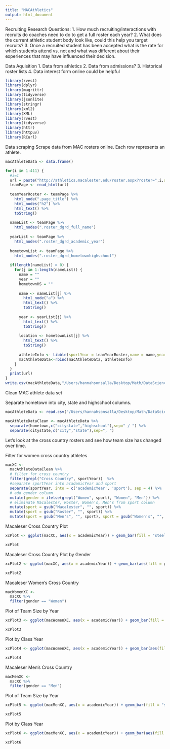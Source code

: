```yaml
---
title: "MACAthletics"
output: html_document
---
```


Recruiting Research Questions:
1. How much recruiting/interactions with recruits do coaches need to do to get a full roster each year?
2. What does the current athletic student body look like, could this help you target recruits?
3. Once a recruited student has been accepted what is the rate for which students attend vs. not and what was different about their experiences that may have influenced their decision.

Data Aquisition
1. Data from athletics
2. Data from admissions?
3. Historical roster lists
4. Data interest form online could be helpful

```r
library(rvest)
library(dplyr)
library(magrittr)
library(tidyverse)
library(jsonlite)
library(stringr)
library(xml2)
library(XML)
library(rvest)
library(tidyverse)
library(httr)
library(httpuv)
library(RCurl)
```

Data scraping
Scrape data from MAC rosters online.  Each row represents an athlete.  
```r
macAthleteData <- data.frame()

for(i in 1:411) {
  #i=1
  url = paste("http://athletics.macalester.edu/roster.aspx?roster=",i,sep="")
  teamPage <- read_html(url)
  
  teamYearRoster <- teamPage %>% 
    html_node(".page_title") %>%
    html_nodes("h2") %>% 
    html_text() %>% 
    toString()
  
  nameList <- teamPage %>% 
    html_nodes(".roster_dgrd_full_name")
    
  yearList <- teamPage %>% 
    html_nodes(".roster_dgrd_academic_year")
  
  hometownList <- teamPage %>% 
    html_nodes(".roster_dgrd_hometownhighschool")
  
  if(length(nameList) > 0) {
    for(j in 1:length(nameList)) {
      name = ""
      year = ""
      hometownHS = ""
      
      name <- nameList[j] %>% 
        html_node("a") %>% 
        html_text() %>% 
        toString()
      
      year <- yearList[j] %>% 
        html_text() %>% 
        toString()
            
      location <- hometownList[j] %>% 
        html_text() %>% 
        toString()
      
      athleteInfo <- tibble(sportYear = teamYearRoster,name = name,year = year, hometown = location,i)
      macAthleteData<-rbind(macAthleteData, athleteInfo)
    }
  }
  print(url)
}
write.csv(macAthleteData,"/Users/hannahsonsalla/Desktop/Math/DataScience/Project/macAthleteData.csv")
```

Clean MAC athlete data set

Separate hometown into city, state and highschool columns.
```r
macAthleteData <- read.csv("/Users/hannahsonsalla/Desktop/Math/DataScience/Project/macAthleteData.csv")

macAthleteDataClean <- macAthleteData %>% 
  separate(hometown,c("citystate","highschool"),sep=" / ") %>% 
  separate(citystate,c("city","state"),sep=", ")
```

Let's look at the cross country rosters and see how team size has changed over time.

Filter for women cross country athletes
```r
macXC <-
  macAthleteDataClean %>%
  # filter for cross country
  filter(grepl("Cross Country", sportYear))  %>%
  #separate sportYear into academicYear and sport
  separate(sportYear, into = c('academicYear', 'sport'), sep = 4) %>%
  # add gender column
  mutate(gender = ifelse(grepl("Women", sport), "Women", "Men")) %>%
  # eliminate Macalester, Roster, Women's, Men's from sport column
  mutate(sport = gsub("Macalester", "", sport)) %>%
  mutate(sport = gsub("Roster", "", sport)) %>%
  mutate(sport = gsub("Men's", "", sport), sport = gsub("Women's", "", sport))
```

Macaleser Cross Country Plot
```r
xcPlot <- ggplot(macXC, aes(x = academicYear)) + geom_bar(fill = "steelblue4") + theme(axis.text.x=element_text(angle=45,hjust=1)) + labs(y = "number of runners", x = "year", title = "Macalester College Cross Country", subtitle = "Men's and Women's Programs")

xcPlot
```


Macaleser Cross Country Plot by Gender
```r
xcPlot2 <- ggplot(macXC, aes(x = academicYear)) + geom_bar(aes(fill = gender)) + theme(axis.text.x=element_text(angle=45,hjust=1)) + labs(y = "number of runners", x = "year", title = "Macalester College Cross Country", subtitle = "Men's and Women's Programs") + scale_fill_manual(values=c("chocolate", "steelblue4"))

xcPlot2
```

Macaleser Women's Cross Country
```r
macWomenXC <- 
  macXC %>%
  filter(gender == "Women")
```

Plot of Team Size by Year
```r
xcPlot3 <- ggplot(macWomenXC, aes(x = academicYear)) + geom_bar(fill = "chocolate") +  theme(axis.text.x=element_text(angle=45,hjust=1)) + labs(y = "number of runners", x = "year", title = "Macalester College Women's Cross Country", subtitle = "Team Size by Year")

xcPlot3
```

Plot by Class Year
```r
xcPlot4 <- ggplot(macWomenXC, aes(x = academicYear)) + geom_bar(aes(fill = year)) + theme(axis.text.x=element_text(angle=45,hjust=1)) + labs(y = "number of runners", x = "year", title = "Macalester College Women's Cross Country", subtitle = "Team Composition by Class Year", fill = "class year") + scale_fill_manual(values = c("red","salmon","steelblue1","steelblue4"))

xcPlot4
```


Macaleser Men's Cross Country 
```r
macMenXC <- 
  macXC %>%
  filter(gender == "Men")
```

Plot of Team Size by Year
```r
xcPlot5 <- ggplot(macMenXC, aes(x = academicYear)) + geom_bar(fill = "steelblue4") +  theme(axis.text.x=element_text(angle=45,hjust=1)) + labs(y = "number of runners", x = "year", title = "Macalester College Men's Cross Country", subtitle = "Team Size by Year")

xcPlot5
```

Plot by Class Year
```r
xcPlot6 <- ggplot(macMenXC, aes(x = academicYear)) + geom_bar(aes(fill = year)) + theme(axis.text.x=element_text(angle=45,hjust=1)) + labs(y = "number of runners", x = "year", title = "Macalester College Men's Cross Country", subtitle = "Team Composition by Class Year", fill = "class year") + scale_fill_manual(values = c("red","salmon","steelblue1","steelblue4"))

xcPlot6
```


